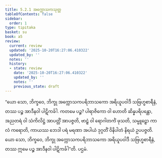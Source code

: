 ```yaml
---
title: 5.2.1 အက္ကောသကသုတ္တ
tableOfContents: false
sidebar:
  order: 1
type: tipitaka
basket: su
book: a5
review:
  current: review
  updated: '2025-10-20T16:27:06.410322'
  updated_by: ''
  notes: ''
  history:
  - state: review
    date: '2025-10-20T16:27:06.410322'
    updated_by: ''
    notes: ''
    previous_state: draft
---
```



<DynamicBreadcrumb />


<ReviewStatus review={frontmatter.review} showDetails={true} />

<HypothesisAnnotation frontmatter={frontmatter} />

<Division number="211" book="a5" e="ch" v="16" p="220">

<Paragraph number="1221" book="a5">
“ယော သော, ဘိက္ခဝေ, ဘိက္ခု အက္ကောသကပရိဘာသကော အရိယူပဝါဒီ သဗြဟ္မစာရီနံ, တဿ ပဉ္စ အာဒီနဝါ ပါဋိကင်္ခါ. ကတမေ ပဉ္စ? ပါရာဇိကော ဝါ ဟောတိ ဆိန္နပရိပန္ထော, အညတရံ ဝါ သံကိလိဋ္ဌံ အာပတ္တိံ အာပဇ္ဇတိ, ဗာဠှံ ဝါ ရောဂါတင်္ကံ ဖုသတိ, သမ္မူဠှော ကာလံ ကရောတိ, ကာယဿ ဘေဒါ ပရံ မရဏာ အပါယံ ဒုဂ္ဂတိံ ဝိနိပါတံ နိရယံ ဥပပဇ္ဇတိ. ယော သော, ဘိက္ခဝေ, ဘိက္ခု အက္ကောသကပရိဘာသကော အရိယူပဝါဒီ သဗြဟ္မစာရီနံ, တဿ ဣမေ ပဉ္စ အာဒီနဝါ ပါဋိကင်္ခါ”တိ.

</Paragraph>
</Division>

<Paragraph number="1222" type="center" book="a5">
ပဌမံ.
</Paragraph>